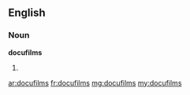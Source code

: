 ==English==

===Noun===
'''docufilms'''

# {{plural of|docufilm}}

[[ar:docufilms]]
[[fr:docufilms]]
[[mg:docufilms]]
[[my:docufilms]]